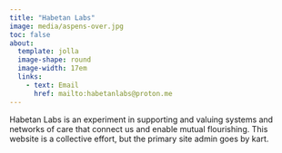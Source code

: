 ```yaml
---
title: "Habetan Labs"
image: media/aspens-over.jpg
toc: false
about:
  template: jolla
  image-shape: round
  image-width: 17em
  links: 
    - text: Email
      href: mailto:habetanlabs@proton.me
---
```


Habetan Labs is an experiment in supporting and valuing systems and networks of care that connect us and enable mutual flourishing. This website is a collective effort, but the primary site admin goes by kart.
